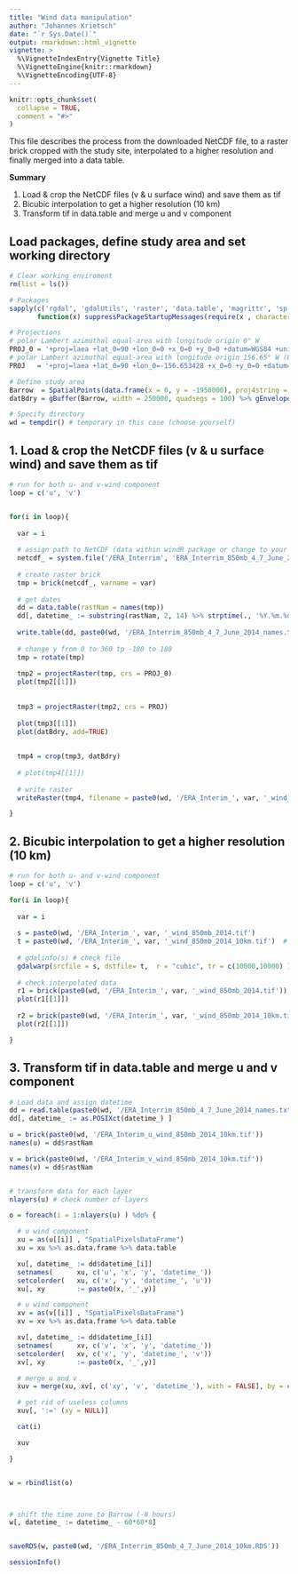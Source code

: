 ```yaml
---
title: "Wind data manipulation"
author: "Johannes Krietsch"
date: "`r Sys.Date()`"
output: rmarkdown::html_vignette
vignette: >
  %\VignetteIndexEntry{Vignette Title}
  %\VignetteEngine{knitr::rmarkdown}
  %\VignetteEncoding{UTF-8}
---
```


```r
knitr::opts_chunk$set(
  collapse = TRUE,
  comment = "#>"
)
```

This file describes the process from the downloaded NetCDF file, to a raster brick cropped with the study site, interpolated to a higher resolution and finally merged into a data table.

**Summary**

1. Load & crop the NetCDF files (v & u surface wind) and save them as tif
2. Bicubic interpolation to get a higher resolution (10 km)
3. Transform tif in data.table and merge u and v component


## Load packages, define study area and set working directory

```r
# Clear working enviroment
rm(list = ls())

# Packages
sapply(c('rgdal', 'gdalUtils', 'raster', 'data.table', 'magrittr', 'sp', 'rgeos', 'raster', 'foreach'),
       function(x) suppressPackageStartupMessages(require(x , character.only = TRUE, quietly = TRUE) ) )

# Projections
# polar Lambert azimuthal equal-area with longitude origin 0° W
PROJ_0 = '+proj=laea +lat_0=90 +lon_0=0 +x_0=0 +y_0=0 +datum=WGS84 +units=m +no_defs +ellps=WGS84 +towgs84=0,0,0 '
# polar Lambert azimuthal equal-area with longitude origin 156.65° W (Barrow)
PROJ   = '+proj=laea +lat_0=90 +lon_0=-156.653428 +x_0=0 +y_0=0 +datum=WGS84 +units=m +no_defs +ellps=WGS84 +towgs84=0,0,0 '

# Define study area
Barrow  = SpatialPoints(data.frame(x = 0, y = -1950000), proj4string = CRS(PROJ)) # spatial point at Barrow
datBdry = gBuffer(Barrow, width = 250000, quadsegs = 100) %>% gEnvelope(.) # 250 km around Barrow

# Specify directory
wd = tempdir() # temporary in this case (choose yourself)

```

## 1. Load & crop the NetCDF files (v & u surface wind) and save them as tif

```r

# run for both u- and v-wind component
loop = c('u', 'v')


for(i in loop){
  
  var = i
  
  # assign path to NetCDF (data within windR package or change to your downladed file)
  netcdf_ = system.file('/ERA_Interrim', 'ERA_Interrim_850mb_4_7_June_2014.nc', package = 'windR')
  
  # create raster brick
  tmp = brick(netcdf_, varname = var)
  
  # get dates
  dd = data.table(rastNam = names(tmp))
  dd[, datetime_ := substring(rastNam, 2, 14) %>% strptime(., '%Y.%m.%d.%H') %>% as.POSIXct]
  
  write.table(dd, paste0(wd, '/ERA_Interrim_850mb_4_7_June_2014_names.txt'), sep = ';', row.names = FALSE)
  
  # change y from 0 to 360 tp -180 to 180
  tmp = rotate(tmp)
  
  tmp2 = projectRaster(tmp, crs = PROJ_0)
  plot(tmp2[[1]])
  
  
  tmp3 = projectRaster(tmp2, crs = PROJ)
  
  plot(tmp3[[1]])
  plot(datBdry, add=TRUE)
  
  
  tmp4 = crop(tmp3, datBdry)
  
  # plot(tmp4[[1]])
  
  # write raster
  writeRaster(tmp4, filename = paste0(wd, '/ERA_Interim_', var, '_wind_850mb_2014.tif'), overwrite=TRUE)

}

```


## 2. Bicubic interpolation to get a higher resolution (10 km)

```r

# run for both u- and v-wind component
loop = c('u', 'v')

for(i in loop){
  
  var = i
  
  s = paste0(wd, '/ERA_Interim_', var, '_wind_850mb_2014.tif')
  t = paste0(wd, '/ERA_Interim_', var, '_wind_850mb_2014_10km.tif')  # name of the output file
  
  # gdalinfo(s) # check file
  gdalwarp(srcfile = s, dstfile= t,  r = "cubic", tr = c(10000,10000) ) # does a cubic interpolation to a 10 km resolution
  
  # check interpolated data
  r1 = brick(paste0(wd, '/ERA_Interim_', var, '_wind_850mb_2014.tif'))
  plot(r1[[1]])
  
  r2 = brick(paste0(wd, '/ERA_Interim_', var, '_wind_850mb_2014_10km.tif'))
  plot(r2[[1]])

}

```



## 3. Transform tif in data.table and merge u and v component

```r

# Load data and assign datetime
dd = read.table(paste0(wd, '/ERA_Interrim_850mb_4_7_June_2014_names.txt'), stringsAsFactors = FALSE, sep = ';', header = TRUE) %>% data.table
dd[, datetime_ := as.POSIXct(datetime_) ]

u = brick(paste0(wd, '/ERA_Interim_u_wind_850mb_2014_10km.tif'))
names(u) = dd$rastNam

v = brick(paste0(wd, '/ERA_Interim_v_wind_850mb_2014_10km.tif'))
names(v) = dd$rastNam


# transform data for each layer
nlayers(u) # check number of layers

o = foreach(i = 1:nlayers(u) ) %do% {

  # u wind component
  xu = as(u[[i]] , "SpatialPixelsDataFrame")
  xu = xu %>% as.data.frame %>% data.table

  xu[, datetime_ := dd$datetime_[i]]
  setnames(      xu, c('u', 'x', 'y', 'datetime_'))
  setcolorder(   xu, c('x', 'y', 'datetime_', 'u'))
  xu[, xy        := paste0(x, '_',y)]

  # u wind component
  xv = as(v[[i]] , "SpatialPixelsDataFrame")
  xv = xv %>% as.data.frame %>% data.table

  xv[, datetime_ := dd$datetime_[i]]
  setnames(      xv, c('v', 'x', 'y', 'datetime_'))
  setcolorder(   xv, c('x', 'y', 'datetime_', 'v'))
  xv[, xy        := paste0(x, '_',y)]

  # merge u and v
  xuv = merge(xu, xv[, c('xy', 'v', 'datetime_'), with = FALSE], by = c('xy', 'datetime_') )

  # get rid of useless columns
  xuv[, ':=' (xy = NULL)]

  cat(i)

  xuv

}


w = rbindlist(o)



# shift the time zone to Barrow (-8 hours)
w[, datetime_ := datetime_ - 60*60*8]


saveRDS(w, paste0(wd, '/ERA_Interrim_850mb_4_7_June_2014_10km.RDS'))

```


```r
sessionInfo()
```
